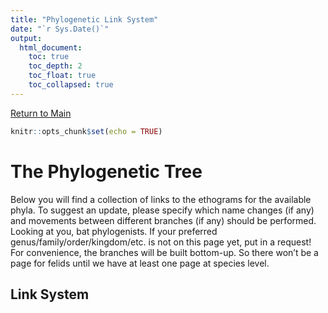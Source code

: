 ```yaml
---
title: "Phylogenetic Link System"
date: "`r Sys.Date()`"
output:   
  html_document:
    toc: true
    toc_depth: 2
    toc_float: true
    toc_collapsed: true
---
```


[Return to Main](https://vandenbergrf.github.io/EthogramArchive/)

```r
knitr::opts_chunk$set(echo = TRUE)
```


# The Phylogenetic Tree

Below you will find a collection of links to the ethograms for the available phyla. 
To suggest an update, please specify which name changes (if any) and movements between different branches (if any) should be performed. Looking at you, bat phylogenists.
If your preferred genus/family/order/kingdom/etc. is not on this page yet, put in a request! For convenience, the branches will be built bottom-up. So there won't be a page for felids until we have at least one page at species level.

## Link System

